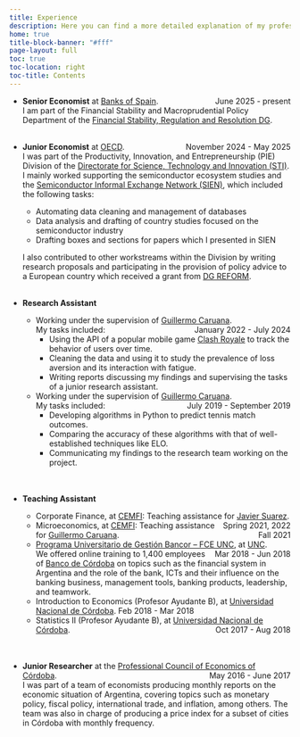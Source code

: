 ```yaml
---
title: Experience
description: Here you can find a more detailed explanation of my professional experience
home: true 
title-block-banner: "#fff"
page-layout: full
toc: true 
toc-location: right
toc-title: Contents
---
```


- **Senior Economist** at [Banks of Spain](https://www.bde.es/){target="_blank"}. [June 2025 - present]{style="float:right"} <br>
I am part of the Financial Stability and Macroprudential Policy Department of the [Financial Stability, Regulation and Resolution DG](https://www.bde.es/wbe/en/sobre-banco/organizacion/estructura/dg-regulacion/){target="_blank"}.
    <br/><br/>
- **Junior Economist** at [OECD](https://www.oecd.org/){target="_blank"}. [November 2024 - May 2025]{style="float:right"} <br>
I was part of the Productivity, Innovation, and Entrepreneurship (PIE) Division of the [Directorate for Science, Technology and Innovation (STI)](https://www.oecd.org/en/about/directorates/directorate-for-science-technology-and-innovation.html){target="_blank"}. I mainly worked supporting the semiconductor ecosystem studies and the [Semiconductor Informal Exchange Network (SIEN)](https://www.oecd.org/en/networks/semiconductor-informal-exchange-network.html){target="_blank"}, which included the following tasks:

  - Automating data cleaning and management of databases
  - Data analysis and drafting of country studies focused on the semiconductor industry
  - Drafting boxes and sections for papers which I presented in SIEN

  I also contributed to other workstreams within the Division by writing research proposals and participating in the provision of policy advice to a European country which received a grant from [DG REFORM](https://commission.europa.eu/about/departments-and-executive-agencies/structural-reform-support_en){target="_blank"}.
    <br/><br/>
- **Research Assistant**
  - Working under the supervision of [Guillermo Caruana](https://www.cemfi.es/~caruana){target="_blank"}. [January 2022 - July 2024]{style="float:right"}  
  My tasks included:
    - Using the API of a popular mobile game [Clash Royale](https://supercell.com/en/games/clashroyale/){target="_blank"} to track the behavior of users over time.
    - Cleaning the data and using it to study the prevalence of loss aversion and its interaction with fatigue.
    - Writing reports discussing my findings and supervising the tasks of a junior research assistant.  
  - Working under the supervision of [Guillermo Caruana](https://www.cemfi.es/~caruana){target="_blank"}. [July 2019 - September 2019]{style="float:right"}  
  My tasks included:
    - Developing algorithms in Python to predict tennis match outcomes.
    - Comparing the accuracy of these algorithms with that of well-established techniques like ELO.
    - Communicating my findings to the research team working on the project.  
    <br/><br/>
- **Teaching Assistant**
  - Corporate Finance, at [CEMFI](https://www.cemfi.es/){target="_blank"}: Teaching assistance for [Javier Suarez](https://www.cemfi.es/~suarez){target="_blank"}. [Spring 2021, 2022]{style="float:right"}
  - Microeconomics, at [CEMFI](https://www.cemfi.es/){target="_blank"}: Teaching assistance for [Guillermo Caruana](https://www.cemfi.es/~caruana){target="_blank"}. [Fall 2021]{style="float:right"}
  - [Programa Universitario de Gestión Bancor – FCE UNC](https://www.eco.unc.edu.ar/mas-noticias/finalizo-el-programa-universitario-de-gestion-bancor){target="_blank"}, at [UNC](https://www.eco.unc.edu.ar/){target="_blank"}. [Mar 2018 - Jun 2018]{style="float:right"}  
    We offered online training to 1,400 employees of [Banco de Córdoba](https://www.bancor.com.ar/){target="_blank"} on topics such as the financial system in Argentina and the role of the bank, ICTs and their influence on the banking business, management tools, banking products, leadership, and teamwork.
  - Introduction to Economics (Profesor Ayudante B), at [Universidad Nacional de Córdoba](https://www.eco.unc.edu.ar/){target="_blank"}.  Feb 2018 - Mar 2018
  - Statistics II (Profesor Ayudante B), at [Universidad Nacional de Córdoba](https://www.eco.unc.edu.ar/){target="_blank"}. [Oct 2017 - Aug 2018]{style="float:right"}  
    <br/><br/>
- **Junior Researcher** at the [Professional Council of Economics of Córdoba](https://cpcecba.org.ar){target="_blank"}. [May 2016 - June 2017]{style="float:right"} <br>
I was part of a team of economists producing monthly reports on the economic situation of Argentina, covering topics such as monetary policy, fiscal policy, international trade, and inflation, among others. The team was also in charge of producing a price index for a subset of cities in Córdoba with monthly frequency.



